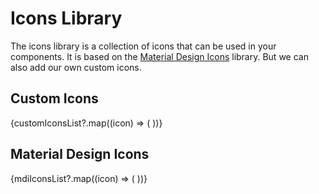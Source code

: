 

<Meta title="Getting Started/Icons" />

# Icons Library

The icons library is a collection of icons that can be used in your components. It is based on the [Material Design Icons](https://materialdesignicons.com/) library. But we can also add our own custom icons.

## Custom Icons

<IconGallery>
  {customIconsList?.map((icon) => (
    <IconItem name={icon}>
      <atom-icon icon={icon}></atom-icon>
    </IconItem>
  ))}
</IconGallery>

## Material Design Icons

<IconGallery>
  {mdiIconsList?.map((icon) => (
    <IconItem name={icon}>
      <atom-icon icon={icon}></atom-icon>
    </IconItem>
  ))}
</IconGallery>
